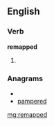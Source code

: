 ==English==

===Verb===
'''remapped'''

# {{past of|[[remap]]}}

===Anagrams===
* {{alphagram|adeemppr}}
* [[pampered#English|pampered]]

[[mg:remapped]]